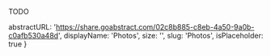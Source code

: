 TODO

  abstractURL: 'https://share.goabstract.com/02c8b885-c8eb-4a50-9a0b-c0afb530a48d',
  displayName: 'Photos',
  size: '',
  slug: 'Photos',
  isPlaceholder: true
}
